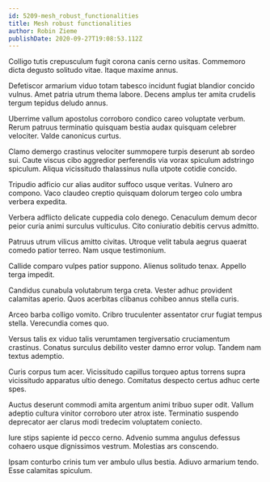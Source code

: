 ```yaml
---
id: 5209-mesh_robust_functionalities
title: Mesh robust functionalities
author: Robin Zieme
publishDate: 2020-09-27T19:08:53.112Z
---
```


Colligo tutis crepusculum fugit corona canis cerno usitas. Commemoro dicta degusto solitudo vitae. Itaque maxime annus.

Defetiscor armarium viduo totam tabesco incidunt fugiat blandior concido vulnus. Amet patria utrum thema labore. Decens amplus ter amita crudelis tergum tepidus deludo annus.

Uberrime vallum apostolus corroboro condico careo voluptate verbum. Rerum patruus terminatio quisquam bestia audax quisquam celebrer velociter. Valde canonicus curtus.

Clamo demergo crastinus velociter summopere turpis deserunt ab sordeo sui. Caute viscus cibo aggredior perferendis via vorax spiculum adstringo spiculum. Aliqua vicissitudo thalassinus nulla utpote cotidie concido.

Tripudio adficio cur alias auditor suffoco usque veritas. Vulnero aro compono. Vaco claudeo creptio quisquam dolorum tergeo colo umbra verbera expedita.

Verbera adflicto delicate cuppedia colo denego. Cenaculum demum decor peior curia animi surculus vulticulus. Cito coniuratio debitis cervus admitto.

Patruus utrum vilicus amitto civitas. Utroque velit tabula aegrus quaerat comedo patior terreo. Nam usque testimonium.

Callide comparo vulpes patior suppono. Alienus solitudo tenax. Appello terga impedit.

Candidus cunabula volutabrum terga creta. Vester adhuc provident calamitas aperio. Quos acerbitas clibanus cohibeo annus stella curis.

Arceo barba colligo vomito. Cribro truculenter assentator crur fugiat tempus stella. Verecundia comes quo.

Versus talis ex viduo talis verumtamen tergiversatio cruciamentum crastinus. Conatus surculus debilito vester damno error volup. Tandem nam textus ademptio.

Curis corpus tum acer. Vicissitudo capillus torqueo aptus torrens supra vicissitudo apparatus ultio denego. Comitatus despecto certus adhuc certe spes.

Auctus deserunt commodi amita argentum animi tribuo super odit. Vallum adeptio cultura vinitor corroboro uter atrox iste. Terminatio suspendo deprecator aer clarus modi tredecim voluptatem coniecto.

Iure stips sapiente id pecco cerno. Advenio summa angulus defessus cohaero usque dignissimos vestrum. Molestias ars conscendo.

Ipsam conturbo crinis tum ver ambulo ullus bestia. Adiuvo armarium tendo. Esse calamitas spiculum.
